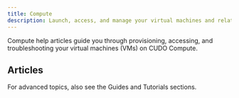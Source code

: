 ```yaml
---
title: Compute
description: Launch, access, and manage your virtual machines and related resources.
---
```


Compute help articles guide you through provisioning, accessing, and troubleshooting your virtual machines (VMs) on CUDO Compute.

## Articles

<CardGroup columns={3}>
	<Card href="/mdocs/help/compute/adding-a-user-to-a-project" title="Add project user" />
	<Card href="/mdocs/help/compute/how-can-i-log-in-to-compute" title="Log in" />
	<Card href="/mdocs/help/compute/how-do-i-create-a-vm" title="Create a VM" />
	<Card href="/mdocs/help/compute/how-do-i-delete-my-vm" title="Delete a VM" />
	<Card href="/mdocs/help/compute/how-do-i-find-out-the-username-of-the-virtual-machine" title="Find VM username" />
	<Card href="/mdocs/help/compute/how-do-i-recover-a-deleted-vm" title="Recover VM" />
	<Card href="/mdocs/help/compute/why-is-windows-inactive" title="Windows inactive" />
</CardGroup>

For advanced topics, also see the Guides and Tutorials sections.
